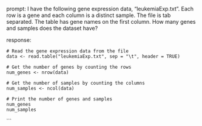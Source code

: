 prompt:
I have the following gene expression data, "leukemiaExp.txt". Each row is a gene and each column is a distinct sample. The file is tab separated. The table has gene names on the first column. How many genes and samples does the dataset have?

response:
```
# Read the gene expression data from the file
data <- read.table("leukemiaExp.txt", sep = "\t", header = TRUE)

# Get the number of genes by counting the rows
num_genes <- nrow(data)

# Get the number of samples by counting the columns
num_samples <- ncol(data)

# Print the number of genes and samples
num_genes
num_samples
```
```
